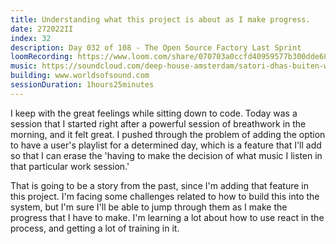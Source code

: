 ```yaml
---
title: Understanding what this project is about as I make progress.
date: 272022II
index: 32
description: Day 032 of 108 - The Open Source Factory Last Sprint
loomRecording: https://www.loom.com/share/070703a0ccfd40959577b300dde68bf4
music: https://soundcloud.com/deep-house-amsterdam/satori-dhas-buiten-westen-live-podcast-007
building: www.worldsofsound.com
sessionDuration: 1hours25minutes
---
```


I keep with the great feelings while sitting down to code. Today was a session that I started right after a powerful session of breathwork in the morning, and it felt great. I pushed through the problem of adding the option to have a user's playlist for a determined day, which is a feature that I'll add so that I can erase the 'having to make the decision of what music I listen in that particular work session.'

That is going to be a story from the past, since I'm adding that feature in this project. I'm facing some challenges related to how to build this into the system, but I'm sure I'll be able to jump through them as I make the progress that I have to make. I'm learning a lot about how to use react in the process, and getting a lot of training in it.
